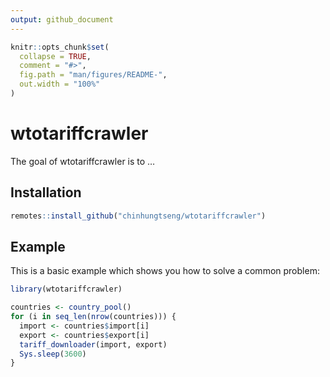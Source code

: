 ```yaml
---
output: github_document
---
```


<!-- README.md is generated from README.Rmd. Please edit that file -->

```r
knitr::opts_chunk$set(
  collapse = TRUE,
  comment = "#>",
  fig.path = "man/figures/README-",
  out.width = "100%"
)
```

# wtotariffcrawler

<!-- badges: start -->
<!-- badges: end -->

The goal of wtotariffcrawler is to ...

## Installation


``` r
remotes::install_github("chinhungtseng/wtotariffcrawler")
```

## Example

This is a basic example which shows you how to solve a common problem:

```r
library(wtotariffcrawler)

countries <- country_pool()
for (i in seq_len(nrow(countries))) {
  import <- countries$import[i]
  export <- countries$export[i]
  tariff_downloader(import, export)
  Sys.sleep(3600)
}

```


